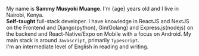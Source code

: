  
My name is **Sammy Musyoki Muange**. I'm {age} years old and I live in Nairobi, Kenya.
<br/> 
**Self-taught** full-stack developer. I have knowledge in ReactJS and NextJS on the Frontend and Django(python), Gin(Golang) and Express.js(nodejs) on the backend
and React-Native/Expo on Mobile with a focus on Android. My main stack is around `Javascript`, primarily `Typescript`.
<br/> 
I'm an intermediate level of English in reading and writing. 